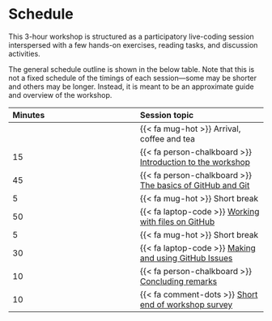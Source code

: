 # Schedule {#sec-schedule}

This 3-hour workshop is structured as a participatory live-coding session
interspersed with a few hands-on exercises, reading tasks, and discussion
activities.

The general schedule outline is shown in the below table. Note that this is
not a fixed schedule of the timings of each session---some may be shorter and
others may be longer. Instead, it is meant to be an approximate guide and
overview of the workshop.

| Minutes | Session topic |
|:-----------------------------------|:-----------------------------------|
|  | {{< fa mug-hot >}} Arrival, coffee and tea |
| 15 | {{< fa person-chalkboard >}} [Introduction to the workshop](/sessions/introduction.qmd) |
| 45 | {{< fa person-chalkboard >}} [The basics of GitHub and Git](/sessions/basics.qmd) |
| 5 | {{< fa mug-hot >}} Short break |
| 50 | {{< fa laptop-code >}} [Working with files on GitHub](/sessions/working-with-files.qmd) |
| 5 | {{< fa mug-hot >}} Short break |
| 30 | {{< fa laptop-code >}} [Making and using GitHub Issues](/sessions/using-issues.qmd) |
| 10 | {{< fa person-chalkboard >}} [Concluding remarks](/sessions/conclusion.qmd) |
| 10 | {{< fa comment-dots >}} [Short end of workshop survey]({{< meta surveys.feedback >}}) |
